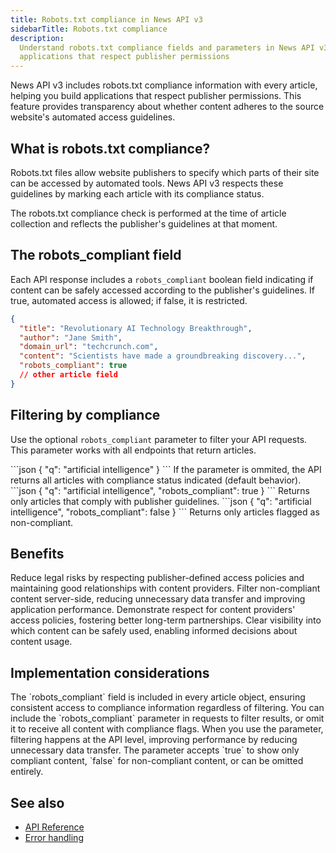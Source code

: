 ```yaml
---
title: Robots.txt compliance in News API v3
sidebarTitle: Robots.txt compliance
description:
  Understand robots.txt compliance fields and parameters in News API v3 to build
  applications that respect publisher permissions
---
```


News API v3 includes robots.txt compliance information with every article,
helping you build applications that respect publisher permissions. This feature
provides transparency about whether content adheres to the source website's
automated access guidelines.

## What is robots.txt compliance?

Robots.txt files allow website publishers to specify which parts of their site
can be accessed by automated tools. News API v3 respects these guidelines by
marking each article with its compliance status.

<Note>
  The robots.txt compliance check is performed at the time of article collection
  and reflects the publisher's guidelines at that moment.
</Note>

## The robots_compliant field

Each API response includes a `robots_compliant` boolean field indicating if
content can be safely accessed according to the publisher's guidelines. If true,
automated access is allowed; if false, it is restricted.

```json {6}
{
  "title": "Revolutionary AI Technology Breakthrough",
  "author": "Jane Smith",
  "domain_url": "techcrunch.com",
  "content": "Scientists have made a groundbreaking discovery...",
  "robots_compliant": true
  // other article field
}
```

## Filtering by compliance

Use the optional `robots_compliant` parameter to filter your API requests. This
parameter works with all endpoints that return articles.

<Tabs>
  <Tab title="All articles">
    ```json
    {
      "q": "artificial intelligence"
    }
    ```
    If the parameter is ommited, the API returns all articles with compliance status indicated (default behavior).
  </Tab>
  <Tab title="Compliant only">
    ```json
    {
      "q": "artificial intelligence",
      "robots_compliant": true
    }
    ```
    Returns only articles that comply with publisher guidelines.
  </Tab>
  <Tab title="Non-compliant only">
    ```json
    {
      "q": "artificial intelligence",
      "robots_compliant": false
    }
    ```
    Returns only articles flagged as non-compliant.
  </Tab>
</Tabs>

## Benefits

<CardGroup cols={2}>
  <Card title="Legal compliance" icon="shield-check">
    Reduce legal risks by respecting publisher-defined access policies and
    maintaining good relationships with content providers.
  </Card>
  <Card title="Performance optimization" icon="gauge">
    Filter non-compliant content server-side, reducing unnecessary data transfer
    and improving application performance.
  </Card>
  <Card title="Publisher relations" icon="handshake">
    Demonstrate respect for content providers' access policies, fostering better
    long-term partnerships.
  </Card>
  <Card title="Transparency" icon="eye">
    Clear visibility into which content can be safely used, enabling informed
    decisions about content usage.
  </Card>
</CardGroup>

## Implementation considerations

<AccordionGroup>
  <Accordion title="Always present in responses">
    The `robots_compliant` field is included in every article object, ensuring
    consistent access to compliance information regardless of filtering.
  </Accordion>
  <Accordion title="Optional parameter">
    You can include the `robots_compliant` parameter in requests to filter
    results, or omit it to receive all content with compliance flags.
  </Accordion>
  <Accordion title="Server-side filtering">
    When you use the parameter, filtering happens at the API level, improving
    performance by reducing unnecessary data transfer.
  </Accordion>
  <Accordion title="Boolean values only">
    The parameter accepts `true` to show only compliant content, `false` for
    non-compliant content, or can be omitted entirely.
  </Accordion>
</AccordionGroup>

## See also

- [API Reference](/v3/api-reference/endpoints/search/search-articles-get)
- [Error handling](/v3/documentation/troubleshooting/error-handling)

